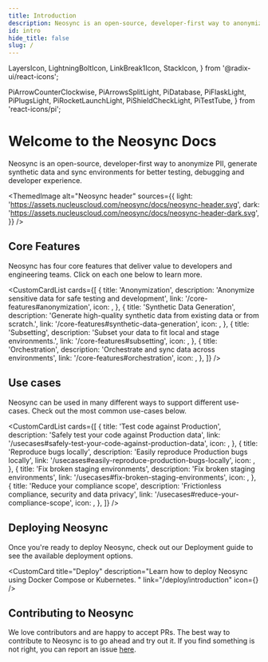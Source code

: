 ```yaml
---
title: Introduction
description: Neosync is an open-source, developer-first way to anonymize PII, generate synthetic data and sync environments for better testing, debugging and developer experience
id: intro
hide_title: false
slug: /
---
```



  LayersIcon,
  LightningBoltIcon,
  LinkBreak1Icon,
  StackIcon,
} from '@radix-ui/react-icons';





  PiArrowCounterClockwise,
  PiArrowsSplitLight,
  PiDatabase,
  PiFlaskLight,
  PiPlugsLight,
  PiRocketLaunchLight,
  PiShieldCheckLight,
  PiTestTube,
} from 'react-icons/pi';

# Welcome to the Neosync Docs

Neosync is an open-source, developer-first way to anonymize PII, generate synthetic data and sync environments for better
testing, debugging and developer experience.

<ThemedImage
  alt="Neosync header"
  sources={{
    light: 'https://assets.nucleuscloud.com/neosync/docs/neosync-header.svg',
    dark: 'https://assets.nucleuscloud.com/neosync/docs/neosync-header-dark.svg',
  }}
/>

## Core Features

Neosync has four core features that deliver value to developers and engineering teams. Click on each one below to learn more.

<CustomCardList
  cards={[
    {
      title: 'Anonymization',
      description: 'Anonymize sensitive data for safe testing and development',
      link: '/core-features#anonymization',
      icon: <LinkBreak1Icon />,
    },
    {
      title: 'Synthetic Data Generation',
      description:
        'Generate high-quality synthetic data from existing data or from scratch.',
      link: '/core-features#synthetic-data-generation',
      icon: <PiFlaskLight />,
    },
    {
      title: 'Subsetting',
      description: 'Subset your data to fit local and stage environments.',
      link: '/core-features#subsetting',
      icon: <BsFunnel />,
    },
    {
      title: 'Orchestration',
      description: 'Orchestrate and sync data across environments',
      link: '/core-features#orchestration',
      icon: <PiArrowsSplitLight />,
    },
  ]}
/>

## Use cases

Neosync can be used in many different ways to support different use-cases. Check out the most common use-cases below.

<CustomCardList
  cards={[
    {
      title: 'Test code against Production',
      description: 'Safely test your code against Production data',
      link: '/usecases#safely-test-your-code-against-production-data',
      icon: <PiTestTube />,
    },
    {
      title: 'Reproduce bugs locally',
      description: 'Easily reproduce Production bugs locally',
      link: '/usecases#easily-reproduce-production-bugs-locally',
      icon: <PiArrowCounterClockwise />,
    },
    {
      title: 'Fix broken staging environments',
      description: 'Fix broken staging environments',
      link: '/usecases#fix-broken-staging-environments',
      icon: <PiDatabase />,
    },
    {
      title: 'Reduce your compliance scope',
      description: 'Frictionless compliance, security and data privacy',
      link: '/usecases#reduce-your-compliance-scope',
      icon: <PiShieldCheckLight />,
    },
  ]}
/>

## Deploying Neosync

Once you're ready to deploy Neosync, check out our Deployment guide to see the available deployment options.

<CustomCard
  title="Deploy"
  description="Learn how to deploy Neosync using Docker Compose or Kubernetes. "
  link="/deploy/introduction"
  icon={<PiRocketLaunchLight />}
/>

## Contributing to Neosync

We love contributors and are happy to accept PRs. The best way to contribute to Neosync is to go ahead and try out it. If you find something is not right, you can report an issue [here](https://github.com/nucleuscloud/neosync/issues/new?assignees=&labels=bug&template=bug_report.md).
